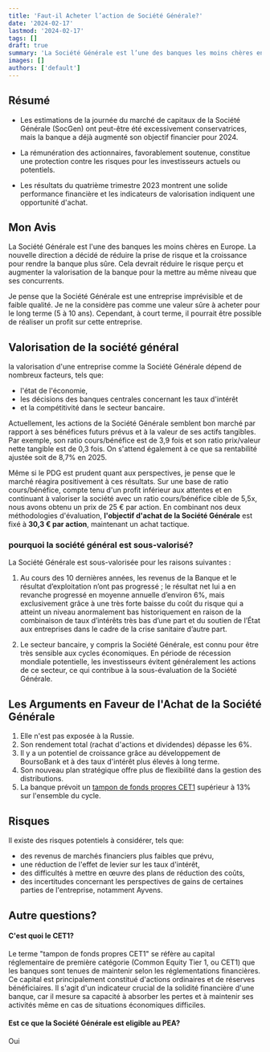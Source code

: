 ```yaml
---
title: 'Faut-il Acheter l’action de Société Générale?'
date: '2024-02-17'
lastmod: '2024-02-17'
tags: []
draft: true
summary: 'La Société Générale est l’une des banques les moins chères en Europe.Sa direction cherche à réduire le risque perçu et augmenter la valorisation de la banque pour la mettre au même niveau que ses concurrents.'
images: []
authors: ['default']
---
```


## Résumé

- Les estimations de la journée du marché de capitaux de la Société Générale (SocGen) ont peut-être été excessivement conservatrices,
  mais la banque a déjà augmenté son objectif financier pour 2024.

- La rémunération des actionnaires, favorablement soutenue, constitue une protection contre les risques pour les investisseurs actuels ou potentiels.

- Les résultats du quatrième trimestre 2023 montrent une solide performance financière et les indicateurs de valorisation indiquent une opportunité d'achat.

## Mon Avis

La Société Générale est l'une des banques les moins chères en Europe.
La nouvelle direction a décidé de réduire la prise de risque et la croissance pour rendre la banque plus sûre.
Cela devrait réduire le risque perçu et augmenter la valorisation de la banque pour la mettre au même niveau que ses concurrents.

Je pense que la Société Générale est une entreprise imprévisible et de faible qualité.
Je ne la considère pas comme une valeur sûre à acheter pour le long terme (5 à 10 ans).
Cependant, à court terme, il pourrait être possible de réaliser un profit sur cette entreprise.

## Valorisation de la société général

la valorisation d'une entreprise comme la Société Générale dépend de nombreux facteurs, tels que:

- l'état de l'économie,
- les décisions des banques centrales concernant les taux d'intérêt
- et la compétitivité dans le secteur bancaire.

Actuellement, les actions de la Société Générale semblent bon marché par rapport à ses bénéfices futurs prévus et à la valeur de ses actifs tangibles.
Par exemple, son ratio cours/bénéfice est de 3,9 fois et son ratio prix/valeur nette tangible est de 0,3 fois.
On s'attend également à ce que sa rentabilité ajustée soit de 8,7% en 2025.

Même si le PDG est prudent quant aux perspectives, je pense que le marché réagira positivement à ces résultats.
Sur une base de ratio cours/bénéfice, compte tenu d'un profit inférieur aux attentes et en continuant à valoriser la société avec un ratio cours/bénéfice cible de 5,5x, nous avons obtenu un prix de 25 € par action.
En combinant nos deux méthodologies d'évaluation, **l'objectif d'achat de la Société Générale** est fixé à **30,3 € par action**, maintenant un achat tactique.

### pourquoi la société général est sous-valorisé?

La Société Générale est sous-valorisée pour les raisons suivantes :

1. Au cours des 10 dernières années, les revenus de la Banque et le résultat d’exploitation n’ont pas progressé ;
   le résultat net lui a en revanche progressé en moyenne annuelle d’environ 6%,
   mais exclusivement grâce à une très forte baisse du coût du risque qui a atteint un niveau anormalement bas historiquement
   en raison de la combinaison de taux d’intérêts très bas d’une part et du soutien de l’État aux entreprises dans le cadre de la crise sanitaire d’autre part.

2. Le secteur bancaire, y compris la Société Générale, est connu pour être très sensible aux cycles économiques.
   En période de récession mondiale potentielle, les investisseurs évitent généralement les actions de ce secteur,
   ce qui contribue à la sous-évaluation de la Société Générale.

## Les Arguments en Faveur de l'Achat de la Société Générale

1. Elle n'est pas exposée à la Russie.
1. Son rendement total (rachat d'actions et dividendes) dépasse les 6%.
1. Il y a un potentiel de croissance grâce au développement de BoursoBank et à des taux d'intérêt plus élevés à long terme.
1. Son nouveau plan stratégique offre plus de flexibilité dans la gestion des distributions.
1. La banque prévoit un [tampon de fonds propres CET1](#cest-quoi-le-cet1) supérieur à 13% sur l'ensemble du cycle.

## Risques

Il existe des risques potentiels à considérer, tels que:

- des revenus de marchés financiers plus faibles que prévu,
- une réduction de l'effet de levier sur les taux d'intérêt,
- des difficultés à mettre en œuvre des plans de réduction des coûts,
- des incertitudes concernant les perspectives de gains de certaines parties de l'entreprise, notamment Ayvens.

## Autre questions?

#### C'est quoi le CET1?

Le terme "tampon de fonds propres CET1" se réfère au capital réglementaire de première catégorie (Common Equity Tier 1, ou CET1) que les banques sont tenues de maintenir selon les réglementations financières.
Ce capital est principalement constitué d'actions ordinaires et de réserves bénéficiaires.
Il s'agit d'un indicateur crucial de la solidité financière d'une banque, car il mesure sa capacité à absorber les pertes
et à maintenir ses activités même en cas de situations économiques difficiles.

#### Est ce que la Société Générale est eligible au PEA?

Oui
